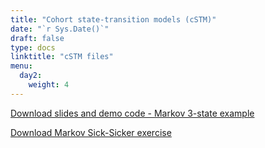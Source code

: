 ---
title: "Cohort state-transition models (cSTM)"
date: "`r Sys.Date()`"
draft: false
type: docs
linktitle: "cSTM files"
menu:
  day2:
    weight: 4
---

<!-- [Download slides](../../../Course_Modularization/CDC 2022-23/part 2/Day 1 - cSTM rates and probs - CDC 2022.pdf) -->

<!-- [Download demo code](../../../Course_Modularization/CDC 2022-23/part 2/cSTM_3state.Rmd) -->

<!-- ## Exercise - cohort state-transition Sick-Sicker model  -->

<!-- [Download exercise handout](../../../Course_Modularization/Markov models/Markov Sick-Sicker/exercise worksheets/markov_sick-sicker_exercise.html) -->

<!-- [Download excercise template](../../../Course_Modularization/CDC 2022-23/part 2/cSTM_sick-sicker_template.Rmd) -->

<!-- [Download excercise solutions](../../../Course_Modularization/CDC 2022-23/part 2/cSTM_sick-sicker_SOLUTIONS.Rmd) -->

[Download slides and demo code - Markov 3-state example](../../../Course_Modularization/Markov models/Markov 3-state/cSTM_3state.zip)

[Download Markov Sick-Sicker exercise](../../../Course_Modularization/Markov models/Markov Sick-Sicker/Markov Sick-Sicker.zip)

<!-- [Download Markov Sick-Sicker exercise - SOLUTIONS](../../../Course_Modularization/Markov models/Markov Sick-Sicker/solutions/markov_sick-sicker_time_solutions.Rmd) -->

